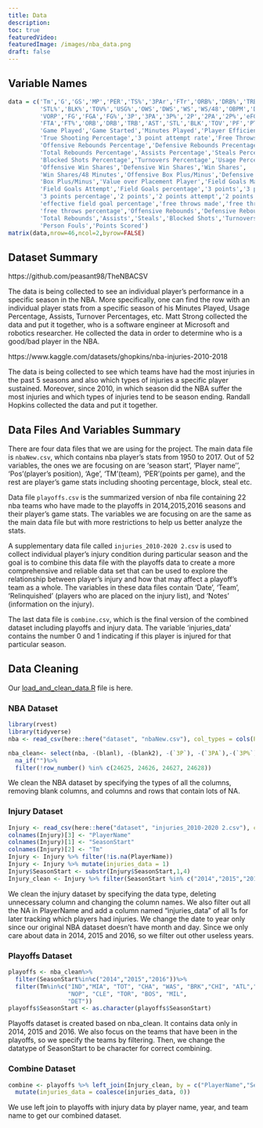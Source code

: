 ```yaml
---
title: Data
description:
toc: true
featuredVideo:
featuredImage: /images/nba_data.png
draft: false
---
```

## Variable Names
```r
data = c('Tm','G','GS','MP','PER','TS%','3PAr','FTr','ORB%','DRB%','TRB%','AST%',
         'STL%','BLK%','TOV%','USG%','OWS','DWS','WS','WS/48','OBPM','DBPM','BPM',
         'VORP','FG','FGA','FG%','3P','3PA','3P%','2P','2PA','2P%','eFG%','FT',
         'FTA','FT%','ORB','DRB','TRB','AST','STL','BLK','TOV','PF','PTS','Team',
         'Game Played','Game Started','Minutes Played','Player Efficiency Rating',
         'True Shooting Percentage','3 point attempt rate','Free Throws rate',
         'Offensive Rebounds Percentage','Defensive Rebounds Precentage',
         'Total Rebounds Percentage','Assists Percentage','Steals Percentage',
         'Blocked Shots Percentage','Turnovers Percentage','Usage Percentage',
         'Offensive Win Shares','Defensive Win Shares','Win Shares',
         'Win Shares/48 Minutes','Offensive Box Plus/Minus','Defensive Box Plus/Minus',
         'Box Plus/Minus','Value over Placement Player','Field Goals Made',
         'Field Goals Attempt','Field Goals percentage','3 points','3 points attempt',
         '3 points percentage','2 points','2 points attempt','2 points percentage',
         'effective field goal percentage','free throws made','free throws attempted',
         'free throws percentage','Offensive Rebounds','Defensive Rebounds',
         'Total Rebounds','Assists','Steals','Blocked Shots','Turnovers',
         'Person Fouls','Points Scored')
matrix(data,nrow=46,ncol=2,byrow=FALSE)
```
## Dataset Summary

https://github.com/peasant98/TheNBACSV

The data is being collected to see an individual player’s performance in a specific season in the NBA. More specifically, one can find the row with an individual player stats from a specific season of his Minutes Played, Usage Percentage, Assists, Turnover Percentages, etc.
Matt Strong collected the data and put it together, who is a software engineer at Microsoft and robotics researcher. He collected the data in order to determine who is a good/bad player in the NBA.


https://www.kaggle.com/datasets/ghopkins/nba-injuries-2010-2018

The data is being collected to see which teams have had the most injuries in the past 5 seasons and also which types of injuries a specific player sustained. Moreover, since 2010, in which season did the NBA suffer the most injuries and which types of injuries tend to be season ending.
Randall Hopkins collected the data and put it together. 



## Data Files And Variables Summary

There are four data files that we are using for the project. The main data file is `nbaNew.csv`, which contains nba player’s stats from 1950 to 2017. Out of 52 variables, the ones we are focusing on are ‘season start’, ‘Player name’’, ‘Pos’(player’s position), ‘Age’, ‘TM'(team), ‘PER’(points per game), and the rest are player’s game stats including shooting percentage, block, steal etc. 


Data file `playoffs.csv` is the summarized version of nba file containing 22 nba teams who have made to the playoffs in 2014,2015,2016 seasons and their player’s game stats. The variables we are focusing on are the same as the main data file but with more restrictions to help us better analyze the stats. 


A supplementary data file called `injuries_2010-2020 2.csv` is used to collect individual player’s injury condition during particular season and the goal is to combine this data file with the playoffs data to create a more comprehensive and reliable data set that can be used to explore the relationship between player’s injury and how that may affect a playoff’s team as a whole. The variables in these data files contain ‘Date’, ‘Team’, 'Relinquished’ (players who are placed on the injury list), and ‘Notes’ (information on the injury). 


The last data file is `combine.csv`, which is the final version of the combined dataset including playoffs and injury data. The variable ‘injuries_data’ contains the number 0 and 1 indicating if this player is injured for that particular season.


## Data Cleaning

Our [load_and_clean_data.R](/load_and_clean_data.R) file is here.

### NBA Dataset
```r
library(rvest)
library(tidyverse)
nba <- read_csv(here::here("dataset", "nbaNew.csv"), col_types = cols(PlayerSalary = col_number(), `TS%` = col_number(),`ORB%` = col_number(),`DRB%` = col_number(),`TRB%` = col_number(),`AST%` = col_number(),`STL%` = col_number(),`BLK%` = col_number(),`TOV%` = col_number(),`USG%` = col_number(),`FG%` = col_number(),`3P%` = col_number(),`2P%` = col_number(),`eFG%` = col_number(),`FT%` = col_number()))

nba_clean<- select(nba, -(blanl), -(blank2), -(`3P`), -(`3PA`),-(`3P%`))%>%
  na_if("")%>%
  filter(!row_number() %in% c(24625, 24626, 24627, 24628))
```
We clean the NBA dataset by specifying the types of all the columns, removing blank columns, and columns and rows that contain lots of NA.

### Injury Dataset
```r
Injury <- read_csv(here::here("dataset", "injuries_2010-2020 2.csv"), col_types = cols_only(Date = col_character(), Team = col_character(), Relinquished = col_character()))
colnames(Injury)[3] <- "PlayerName"
colnames(Injury)[1] <- "SeasonStart"
colnames(Injury)[2] <- "Tm"
Injury <- Injury %>% filter(!is.na(PlayerName))
Injury <- Injury %>% mutate(injuries_data = 1)
Injury$SeasonStart <- substr(Injury$SeasonStart,1,4)
Injury_clean <- Injury %>% filter(SeasonStart %in% c("2014","2015","2016"))
```
We clean the injury dataset by specifying the data type, deleting unnecessary column and changing the column names. We also filter out all the NA in PlayerName and add a column named “injuries_data” of all 1s for later tracking which players had injuries. We change the date to year only since our original NBA dataset doesn’t have month and day. Since we only care about data in 2014, 2015 and 2016, so we filter out other useless years.

### Playoffs Dataset
```r
playoffs <- nba_clean%>%
  filter(SeasonStart%in%c("2014","2015","2016"))%>%
  filter(Tm%in%c("IND","MIA", "TOT", "CHA", "WAS", "BRK","CHI", "ATL","SAS","OKC","LAC","HOU","POR","GSW","MEM","DAL",
                 "NOP", "CLE", "TOR", "BOS", "MIL",
                 "DET"))
playoffs$SeasonStart <- as.character(playoffs$SeasonStart)
```
Playoffs dataset is created based on nba_clean. It contains data only in 2014, 2015 and 2016. We also focus on the teams that have been in the playoffs, so we specify the teams by filtering. Then, we change the datatype of SeasonStart to be character for correct combining.

### Combine Dataset
```r
combine <- playoffs %>% left_join(Injury_clean, by = c("PlayerName","SeasonStart","Tm"))%>% 
  mutate(injuries_data = coalesce(injuries_data, 0))
```
We use left join to playoffs with injury data by player name, year, and team name to get our combined dataset.